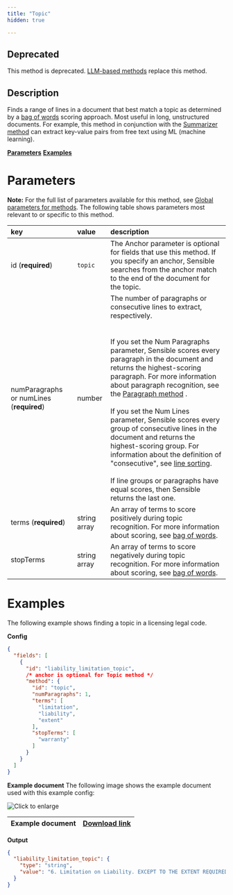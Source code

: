 ```yaml
---
title: "Topic"
hidden: true

---
```


## Deprecated

This method is deprecated. [LLM-based methods](/llm-based-extractions/prompt-tips/index-instruct) replace this method.

## Description

Finds a range of lines in a document that best match a topic as determined by a [bag of words](/senseml-reference/deprecated-features/deprecated-bag-of-words) scoring approach. Most useful in long, unstructured documents. For example, this method in conjunction with the [Summarizer method](/senseml-reference/llm-based-methods/summarizer) can extract key-value pairs from free text using ML (machine learning).

[**Parameters**](/senseml-reference/deprecated-features/deprecated-topic#parameters)
[**Examples**](/senseml-reference/deprecated-features/deprecated-topic#examples)

Parameters
=====

**Note:** For the full list of parameters available for this method, see [Global parameters for methods](/senseml-reference/field-query-object/method#global-parameters-for-methods). The following table shows parameters most relevant to or specific to this method.

| key                                       | value        | description                                                  |
| :---------------------------------------- | :----------- | :----------------------------------------------------------- |
| id (**required**)                         | `topic`      | The Anchor parameter is optional for fields that use this method. If you specify an anchor, Sensible searches from the anchor match to the end of the document for the topic. |
| numParagraphs  or numLines (**required**) | number       | The number of  paragraphs or consecutive lines to extract, respectively. <br/><br/><br/> If you set the Num Paragraphs parameter, Sensible scores every paragraph in the document and returns the highest-scoring paragraph.  For more information about paragraph recognition, see the [Paragraph method](/senseml-reference/methods/paragraph) .<br/><br/>If you set the Num Lines parameter, Sensible scores every group of consecutive lines in the document and returns the highest-scoring group. For information about the definition of "consecutive", see [line sorting](/senseml-reference/concepts/lines#line-sorting).<br/><br/>If line groups or paragraphs have equal scores, then Sensible returns the last one.<br/> |
| terms (**required**)                      | string array | An array of terms to score positively during topic recognition. For more information about scoring, see [bag of words](/senseml-reference/deprecated-features/deprecated-bag-of-words). |
| stopTerms                                 | string array | An array of terms to score negatively during topic recognition. For more information about scoring, see [bag of words](/senseml-reference/deprecated-features/deprecated-bag-of-words). |

Examples
====



The following example shows finding a  topic in a licensing legal code.

**Config**

```json
{
  "fields": [
    {
      "id": "liability_limitation_topic",
      /* anchor is optional for Topic method */
      "method": {
        "id": "topic",
        "numParagraphs": 1,
        "terms": [
          "limitation",
          "liability",
          "extent"
        ],
        "stopTerms": [
          "warranty"
        ]
      }
    }
  ]
}
```

**Example document**
The following image shows the example document used with this example config:

![Click to enlarge](https://raw.githubusercontent.com/sensible-hq/sensible-docs/main/readme-sync/assets/v0/images/screenshots/topic.png)

| Example document | [Download link](https://creativecommons.org/licenses/by-nc-sa/2.5/legalcode) |
| ----------- | ------------------------------------------------------------ |


**Output**

```json
{
  "liability_limitation_topic": {
    "type": "string",
    "value": "6. Limitation on Liability. EXCEPT TO THE EXTENT REQUIRED BY APPLICABLE LAW, IN NO EVENT WILL LICENSOR BE LIABLE TO YOU ON ANY LEGAL THEORY FOR ANY SPECIAL, INCIDENTAL, CONSEQUENTIAL, PUNITIVE OR EXEMPLARY DAMAGES ARISING OUT OF THIS LICENSE OR THE USE OF THE WORK, EVEN IF LICENSOR HAS BEEN ADVISED OF THE POSSIBILITY OF SUCH DAMAGES."
  }
}
```